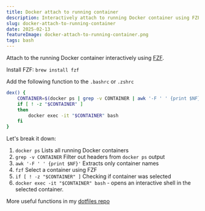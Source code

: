 ```yaml
---
title: Docker attach to running container
description: Interactively attach to running Docker container using FZF
slug: docker-attach-to-running-container
date: 2025-02-13
featureImage: docker-attach-to-running-container.png
tags: bash
---
```

Attach to the running Docker container interactively using [FZF](https://github.com/junegunn/fzf).

Install FZF: `brew install fzf`

Add the following function to the `.bashrc` or `.zshrc`

```bash
dex() {
    CONTAINER=$(docker ps | grep -v CONTAINER | awk '-F ' ' {print $NF}' | fzf)
    if [ ! -z "$CONTAINER" ]
    then
        docker exec -it "$CONTAINER" bash
    fi
}
```

Let's break it down:

1. `docker ps` Lists all running Docker containers
2. `grep -v CONTAINER` Filter out headers from `docker ps` output
3. `awk '-F ' ' {print $NF}'` Extracts only container names
4. `fzf` Select a container using FZF
5. `if [ ! -z "$CONTAINER" ]` Checking if container was selected
6. `docker exec -it "$CONTAINER" bash` - opens an interactive shell in the selected container.

More useful functions in my [dotfiles repo](https://github.com/victory-sokolov/dotfiles)
